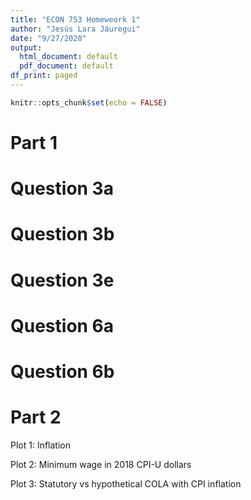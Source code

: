 ```yaml
---
title: "ECON 753 Homeweork 1"
author: "Jesús Lara Jáuregui"
date: "9/27/2020"
output:
  html_document: default
  pdf_document: default
df_print: paged
---
```



```r
knitr::opts_chunk$set(echo = FALSE)
```

# Part 1

# Question 3a 

# Question 3b

# Question 3e

# Question 6a

# Question 6b

# Part 2

Plot 1: Inflation

Plot 2: Minimum wage in 2018 CPI-U dollars

Plot 3: Statutory vs hypothetical COLA with CPI inflation 